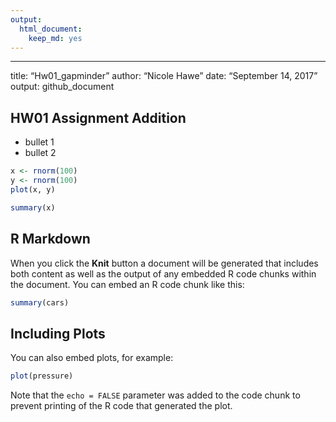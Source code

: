 ```yaml
---
output: 
  html_document: 
    keep_md: yes
---
```


---
title: "Hw01_gapminder"
author: "Nicole Hawe"
date: "September 14, 2017"
output: github_document

## HW01 Assignment Addition 

- bullet 1
- bullet 2

```r
x <- rnorm(100)
y <- rnorm(100)
plot(x, y)
```

```r
summary(x)
```


## R Markdown

When you click the **Knit** button a document will be generated that includes both content as well as the output of any embedded R code chunks within the document. You can embed an R code chunk like this:

```r
summary(cars)
```

## Including Plots

You can also embed plots, for example:

```r
plot(pressure)
```

Note that the `echo = FALSE` parameter was added to the code chunk to prevent printing of the R code that generated the plot.
